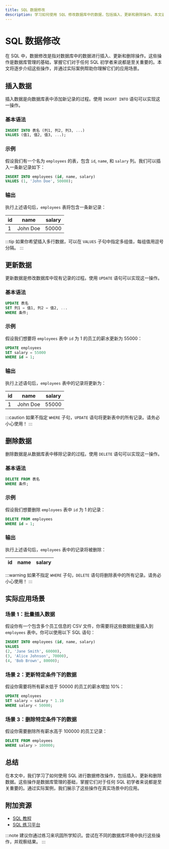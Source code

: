 ```yaml
---
title: SQL 数据修改
description: 学习如何使用 SQL 修改数据库中的数据，包括插入、更新和删除操作。本文适合初学者，包含详细的代码示例和实际应用场景。
---
```


# SQL 数据修改

在 SQL 中，数据修改是指对数据库中的数据进行插入、更新和删除操作。这些操作是数据库管理的基础，掌握它们对于任何 SQL 初学者来说都是至关重要的。本文将逐步介绍这些操作，并通过实际案例帮助你理解它们的应用场景。

## 插入数据

插入数据是向数据库表中添加新记录的过程。使用 `INSERT INTO` 语句可以实现这一操作。

### 基本语法

```sql
INSERT INTO 表名 (列1, 列2, 列3, ...)
VALUES (值1, 值2, 值3, ...);
```

### 示例

假设我们有一个名为 `employees` 的表，包含 `id`, `name`, 和 `salary` 列。我们可以插入一条新记录如下：

```sql
INSERT INTO employees (id, name, salary)
VALUES (1, 'John Doe', 50000);
```

### 输出

执行上述语句后，`employees` 表将包含一条新记录：

| id | name     | salary |
|----|----------|--------|
| 1  | John Doe | 50000  |

:::tip
如果你希望插入多行数据，可以在 `VALUES` 子句中指定多组值，每组值用逗号分隔。
:::

## 更新数据

更新数据是修改数据库中现有记录的过程。使用 `UPDATE` 语句可以实现这一操作。

### 基本语法

```sql
UPDATE 表名
SET 列1 = 值1, 列2 = 值2, ...
WHERE 条件;
```

### 示例

假设我们想要将 `employees` 表中 `id` 为 1 的员工的薪水更新为 55000：

```sql
UPDATE employees
SET salary = 55000
WHERE id = 1;
```

### 输出

执行上述语句后，`employees` 表中的记录将更新为：

| id | name     | salary |
|----|----------|--------|
| 1  | John Doe | 55000  |

:::caution
如果不指定 `WHERE` 子句，`UPDATE` 语句将更新表中的所有记录。请务必小心使用！
:::

## 删除数据

删除数据是从数据库表中移除记录的过程。使用 `DELETE` 语句可以实现这一操作。

### 基本语法

```sql
DELETE FROM 表名
WHERE 条件;
```

### 示例

假设我们想要删除 `employees` 表中 `id` 为 1 的记录：

```sql
DELETE FROM employees
WHERE id = 1;
```

### 输出

执行上述语句后，`employees` 表中的记录将被删除：

| id | name | salary |
|----|------|--------|

:::warning
如果不指定 `WHERE` 子句，`DELETE` 语句将删除表中的所有记录。请务必小心使用！
:::

## 实际应用场景

### 场景 1：批量插入数据

假设你有一个包含多个员工信息的 CSV 文件，你需要将这些数据批量插入到 `employees` 表中。你可以使用以下 SQL 语句：

```sql
INSERT INTO employees (id, name, salary)
VALUES 
(2, 'Jane Smith', 60000),
(3, 'Alice Johnson', 70000),
(4, 'Bob Brown', 80000);
```

### 场景 2：更新特定条件下的数据

假设你需要将所有薪水低于 50000 的员工的薪水增加 10%：

```sql
UPDATE employees
SET salary = salary * 1.10
WHERE salary < 50000;
```

### 场景 3：删除特定条件下的数据

假设你需要删除所有薪水高于 100000 的员工记录：

```sql
DELETE FROM employees
WHERE salary > 100000;
```

## 总结

在本文中，我们学习了如何使用 SQL 进行数据修改操作，包括插入、更新和删除数据。这些操作是数据库管理的基础，掌握它们对于任何 SQL 初学者来说都是至关重要的。通过实际案例，我们展示了这些操作在真实场景中的应用。

## 附加资源

- [SQL 教程](https://www.w3schools.com/sql/)
- [SQL 练习平台](https://sqlzoo.net/)

:::note
建议你通过练习来巩固所学知识。尝试在不同的数据库环境中执行这些操作，并观察结果。
:::